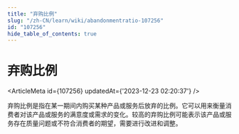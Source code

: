 ```yaml
---
title: "弃购比例"
slug: "/zh-CN/learn/wiki/abandonmentratio-107256"
id: "107256"
hide_table_of_contents: true
---
```



# 弃购比例

<ArticleMeta id={107256} updatedAt={'2023-12-23 02:20:37'} />
<div className='border-solid border-b border-t-0 my-4 border-[var(--ifm-color-gray-300)]' />

弃购比例是指在某一期间内购买某种产品或服务后放弃的比例。它可以用来衡量消费者对该产品或服务的满意度或需求的变化。较高的弃购比例可能表示该产品或服务存在质量问题或不符合消费者的期望，需要进行改进和调整。
